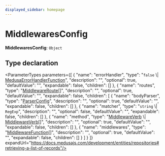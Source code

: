 ```yaml
---
displayed_sidebar: homepage
---
```



# MiddlewaresConfig

 **MiddlewaresConfig**: `Object`

## Type declaration

<ParameterTypes parameters={[
  {
    "name": "errorHandler",
    "type": "`false` \\| [MedusaErrorHandlerFunction](medusa.MedusaErrorHandlerFunction.mdx)",
    "description": "",
    "optional": true,
    "defaultValue": "",
    "expandable": false,
    "children": []
  },
  {
    "name": "routes",
    "type": "[MiddlewareRoute](medusa.MiddlewareRoute.mdx)[]",
    "description": "",
    "optional": true,
    "defaultValue": "",
    "expandable": false,
    "children": [
      {
        "name": "bodyParser",
        "type": "[ParserConfig](medusa.ParserConfig.mdx)",
        "description": "",
        "optional": true,
        "defaultValue": "",
        "expandable": false,
        "children": []
      },
      {
        "name": "matcher",
        "type": "`string` \\| `RegExp`",
        "description": "",
        "optional": false,
        "defaultValue": "",
        "expandable": false,
        "children": []
      },
      {
        "name": "method",
        "type": "[MiddlewareVerb](medusa.MiddlewareVerb.mdx) \\| [MiddlewareVerb](medusa.MiddlewareVerb.mdx)[]",
        "description": "",
        "optional": true,
        "defaultValue": "",
        "expandable": false,
        "children": []
      },
      {
        "name": "middlewares",
        "type": "[MiddlewareFunction](medusa.MiddlewareFunction.mdx)[]",
        "description": "",
        "optional": true,
        "defaultValue": "",
        "expandable": false,
        "children": []
      }
    ]
  }
]} expandUrl="https://docs.medusajs.com/development/entities/repositories#retrieving-a-list-of-records"/>
